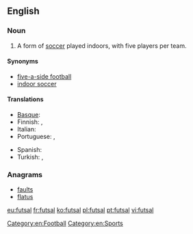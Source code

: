 ==English==
{{wikipedia}}

===Noun===
{{en-noun|-}}

# A form of [[soccer]] played indoors, with five players per team.

====Synonyms====
* [[five-a-side football]]
* [[indoor soccer]]

====Translations====
{{trans-top|form of soccer}}
* [[Basque]]: {{t|eu|areto-futbol}}
* Finnish: {{t-|fi|salijalkapallo}},  {{t-|fi|futsal}}
* Italian: {{t-|it|calcetto|m}}
* Portuguese: {{t+|pt|futsal}},  {{t|pt|futebol de salão}}
{{trans-mid}}
* Spanish: {{t-|es|fútbol sala}}
* Turkish: {{t|tr|futsal}}, {{t|tr|salon futbolu}}
{{trans-bottom}}

===Anagrams===
* [[faults#English|faults]]
* [[flatus#English|flatus]]

[[Category:en:Football]]
[[Category:en:Sports]]

[[eu:futsal]]
[[fr:futsal]]
[[ko:futsal]]
[[pl:futsal]]
[[pt:futsal]]
[[vi:futsal]]
